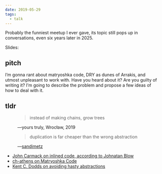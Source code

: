 ```yaml
---
date: 2019-05-29
tags:
  - talk
---
```


Probably the funniest meetup I ever gave, its topic still pops up in
conversations, even six years later in 2025.


Slides: <LinkCard />


## pitch

I’m gonna rant about matryoshka code, DRY as dunes of Arrakis, and utmost unpleasant to work with. Have you heard about it? Are you guilty of writing it? I’m going to describe the problem and propose a few ideas of how to deal with it.

## tldr

<figure>

> instead of making chains, grow trees

<figcaption>
—yours truly, Wrocław, 2019
</figcaption>
</figure>

<figure>

> duplication is far cheaper than the wrong abstraction

<figcaption>

—[sandimetz](https://sandimetz.com/)

</figcaption>

</figure>

- [John Carmack on inlined code, according to Johnatan Blow](http://number-none.com/blow/john_carmack_on_inlined_code.html)
- [ch-athens on Matryoshka Code](http://betabug.ch/blogs/ch-athens/1352)
- [Kent C. Dodds on avoiding hasty abstractions](https://kentcdodds.com/blog/aha-programming)
